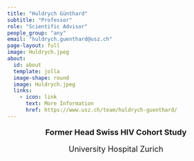 ```yaml
---
title: "Huldrych Günthard"
subtitle: "Professor"
role: "Scientific Advisor" 
people_group: "any"
email: "huldrych.guenthard@usz.ch"
page-layout: full
image: Huldrych.jpeg
about: 
  id: about
  template: jolla
  image-shape: round
  image: Huldrych.jpeg
  links:
    - icon: link
      text: More Information
      href: https://www.usz.ch/team/huldrych-guenthard/
---
```


<div style="text-align: center;">
  <p style="font-size: 18px; font-weight: bold;">Former Head Swiss HIV Cohort Study</p>
  <p style="font-size: 18px;">University Hospital Zurich</p>
</div>


